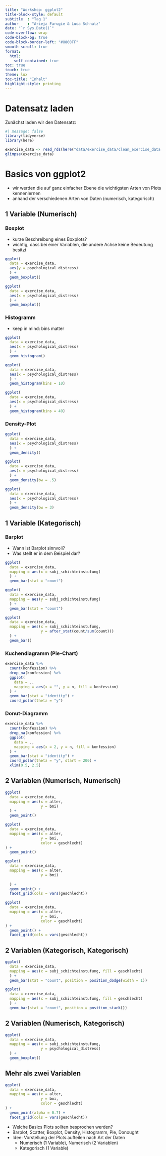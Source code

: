 ```yaml
---
title: "Workshop: ggplot2"
title-block-style: default
subtitle  : "Tag 1"
author    : "Arieja Farugie & Luca Schnatz"
date: "`r Sys.Date()`"
code-overflow: wrap
code-block-bg: true
code-block-border-left: "#8800FF"
smooth-scroll: true
format: 
  html:
    self-contained: true
toc: true
touch: true
theme: lux
toc-title: "Inhalt"
highlight-style: printing
---
```


# Datensatz laden

Zunächst laden wir den Datensatz:

```r
#| message: false
library(tidyverse)
library(here)

exercise_data <- read_rds(here("data/exercise_data/clean_exercise_data.rds"))
glimpse(exercise_data)

```

# Basics von ggplot2

-   wir werden die auf ganz einfacher Ebene die wichtigsten Arten von Plots kennenlernen
-   anhand der verschiedenen Arten von Daten (numerisch, kategorisch)

## 1 Variable (Numerisch)

### Boxplot

-   kurze Beschreibung eines Boxplots?
-   wichtig, dass bei einer Variablen, die andere Achse keine Bedeutung besitzt

```r
ggplot(
  data = exercise_data,
  aes(y = psychological_distress)
  ) +
  geom_boxplot()

ggplot(
  data = exercise_data,
  aes(x = psychological_distress)
  ) +
  geom_boxplot()

```

### Histogramm

-   keep in mind: bins matter

```r
ggplot(
  data = exercise_data,
  aes(x = psychological_distress)
  ) +
  geom_histogram()

ggplot(
  data = exercise_data,
  aes(x = psychological_distress)
  ) +
  geom_histogram(bins = 10)

ggplot(
  data = exercise_data,
  aes(x = psychological_distress)
  ) +
  geom_histogram(bins = 40)

```

### Density-Plot

```r

ggplot(
  data = exercise_data,
  aes(x = psychological_distress)
  ) +
  geom_density()

ggplot(
  data = exercise_data,
  aes(x = psychological_distress)
  ) +
  geom_density(bw = .5)

ggplot(
  data = exercise_data,
  aes(x = psychological_distress)
  ) +
  geom_density(bw = 3)

```

## 1 Variable (Kategorisch)

### Barplot

-   Wann ist Barplot sinnvoll?
-   Was stellt er in dem Beispiel dar?

```r

ggplot(
  data = exercise_data,
  mapping = aes(x = subj_schichteinstufung)
  ) + 
  geom_bar(stat = "count")

ggplot(
  data = exercise_data,
  mapping = aes(y = subj_schichteinstufung)
  ) + 
  geom_bar(stat = "count")

ggplot(
  data = exercise_data,
  mapping = aes(x = subj_schichteinstufung,
                y = after_stat(count/sum(count)))
  ) + 
  geom_bar()

```

### Kuchendiagramm (Pie-Chart)

```r

exercise_data %>%
  count(konfession) %>%
  drop_na(konfession) %>%
  ggplot(
    data = .,
    mapping = aes(x = "", y = n, fill = konfession)
  ) + 
  geom_bar(stat = "identity") +
  coord_polar(theta = "y") 
```

### Donut-Diagramm

```r
exercise_data %>%
  count(konfession) %>%
  drop_na(konfession) %>%
  ggplot(
    data = .,
    mapping = aes(x = 2, y = n, fill = konfession)
  ) + 
  geom_bar(stat = "identity") +
  coord_polar(theta = "y", start = 200) +
  xlim(0.5, 2.5) 
```

## 2 Variablen (Numerisch, Numerisch)

```r
ggplot(
  data = exercise_data,
  mapping = aes(x = alter,
                y = bmi)
  ) +
  geom_point()  

ggplot(
  data = exercise_data,
  mapping = aes(x = alter,
                y = bmi,
                color = geschlecht)
) + 
  geom_point()

ggplot(
  data = exercise_data,
  mapping = aes(x = alter,
                y = bmi)
                
  ) + 
  geom_point() + 
  facet_grid(cols = vars(geschlecht)) 

ggplot(
  data = exercise_data,
  mapping = aes(x = alter,
                y = bmi,
                color = geschlecht)
) + 
  geom_point() + 
  facet_grid(cols = vars(geschlecht)) 
```

## 2 Variablen (Kategorisch, Kategorisch)

```r

ggplot(
  data = exercise_data,
  mapping = aes(x = subj_schichteinstufung, fill = geschlecht)
  ) + 
  geom_bar(stat = "count", position = position_dodge(width = 1))

ggplot(
  data = exercise_data,
  mapping = aes(x = subj_schichteinstufung, fill = geschlecht)
  ) + 
  geom_bar(stat = "count", position = position_stack())

```

## 2 Variablen (Numerisch, Kategorisch)

```r

ggplot(
  data = exercise_data,
  mapping = aes(x = subj_schichteinstufung,
                y = psychological_distress)
  ) + 
  geom_boxplot()

```

## Mehr als zwei Variablen

```r

ggplot(
  data = exercise_data,
  mapping = aes(x = alter,
                y = bmi,
                color = geschlecht)
) + 
  geom_point(alpha = 0.7) + 
  facet_grid(cols = vars(geschlecht)) 

```

-   Welche Basics Plots sollten besprochen werden?
-   Barplot, Scatter, Boxplot, Density, Histogramm, Pie, Donought
-   Idee: Vorstellung der Plots aufteilen nach Art der Daten
    -   Numerisch (1 Variable), Numerisch (2 Variablen)
    -   Kategorisch (1 Variable)
